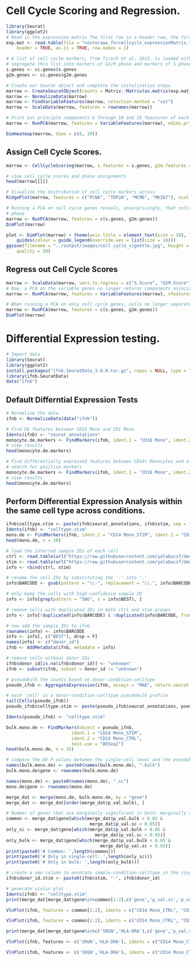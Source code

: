 # Cell Cycle Scoring and Regression.


```r
library(Seurat)
library(ggplot2)
# Read in the expression matrix The first row is a header row, the first column is rownames
exp.mat <- read.table(file = "nestorawa_forcellcycle_expressionMatrix.txt",
    header = TRUE, as.is = TRUE, row.names = 1)

# A list of cell cycle markers, from Tirosh et al, 2015, is loaded with Seurat.  We can
# segregate this list into markers of G2/M phase and markers of S phase
s.genes <- cc.genes$s.genes
g2m.genes <- cc.genes$g2m.genes

# Create our Seurat object and complete the initalization steps
marrow <- CreateSeuratObject(counts = Matrix::Matrix(as.matrix(exp.mat), sparse = T))
marrow <- NormalizeData(marrow)
marrow <- FindVariableFeatures(marrow, selection.method = "vst")
marrow <- ScaleData(marrow, features = rownames(marrow))
```

```r
# Print out principle components 6 through 10 and 10 feautures of each
marrow <- RunPCA(marrow, features = VariableFeatures(marrow), ndims.print = 6:10, nfeatures.print = 10)
```

```r
DimHeatmap(marrow, dims = c(8, 10))
```
## Assign Cell Cycle Scores.

```r
marrow <- CellCycleScoring(marrow, s.features = s.genes, g2m.features = g2m.genes, set.ident = TRUE)

# view cell cycle scores and phase assignments
head(marrow[[]])
```

```r
# Visualize the distribution of cell cycle markers across
RidgePlot(marrow, features = c("PCNA", "TOP2A", "MCM6", "MKI67"), ncol = 2)
```

```r
# Running a PCA on cell cycle genes reveals, unsurprisingly, that cells separate entirely by
# phase
marrow <- RunPCA(marrow, features = c(s.genes, g2m.genes))
DimPlot(marrow)
```
```r

plot <- DimPlot(marrow) + theme(axis.title = element_text(size = 18), legend.text = element_text(size = 18)) +
    guides(colour = guide_legend(override.aes = list(size = 10)))
ggsave(filename = "../output/images/cell_cycle_vignette.jpg", height = 7, width = 12, plot = plot,
    quality = 50)
```
## Regress out Cell Cycle Scores

```r
marrow <- ScaleData(marrow, vars.to.regress = c("S.Score", "G2M.Score"), features = rownames(marrow))
# Now, a PCA on the variable genes no longer returns components associated with cell cycle
marrow <- RunPCA(marrow, features = VariableFeatures(marrow), nfeatures.print = 10)
```

```r
# When running a PCA on only cell cycle genes, cells no longer separate by cell-cycle phase
marrow <- RunPCA(marrow, features = c(s.genes, g2m.genes))
DimPlot(marrow)
```

# Differential Expression testing.
```r
# Import data
library(Seurat)
library(ggplot2)
install.packages("ifnb.SeuratData_3.0.0.tar.gz", repos = NULL, type = "source")
library(ifnb.SeuratData)
data("ifnb")
```

## Default Differntial Expression Tests

```r
# Normalize the data
ifnb <- NormalizeData(data("ifnb"))

# Find DE features between CD16 Mono and CD1 Mono
Idents(ifnb) <- "seurat_annotations"
monocyte.de.markers <- FindMarkers(ifnb, ident.1 = "CD16 Mono", ident.2 = "CD14 Mono")
# view results
head(monocyte.de.markers)
```

```r
# Find differentially expressed features between CD14+ Monocytes and all other cells, only
# search for positive markers
monocyte.de.markers <- FindMarkers(ifnb, ident.1 = "CD16 Mono", ident.2 = NULL, only.pos = TRUE)
# view results
head(monocyte.de.markers)
```

## Perform Differential Expression Analysis within the same cell type across conditions.

```r
ifnb$celltype.stim <- paste(ifnb$seurat_annotations, ifnb$stim, sep = "_")
Idents(ifnb) <- "celltype.stim"
mono.de <- FindMarkers(ifnb, ident.1 = "CD14 Mono_STIM", ident.2 = "CD14 Mono_CTRL", verbose = FALSE)
head(mono.de, n = 10)
```

```r

# load the inferred sample IDs of each cell
ctrl <- read.table(url("https://raw.githubusercontent.com/yelabucsf/demuxlet_paper_code/master/fig3/ye1.ctrl.8.10.sm.best"), head = T, stringsAsFactors = F)
stim <- read.table(url("https://raw.githubusercontent.com/yelabucsf/demuxlet_paper_code/master/fig3/ye2.stim.8.10.sm.best"), head = T, stringsAsFactors = F)
info <- rbind(ctrl, stim)

# rename the cell IDs by substituting the '-' into '.'
info$BARCODE <- gsub(pattern = "\\-", replacement = "\\.", info$BARCODE)

# only keep the cells with high-confidence sample ID
info <- info[grep(pattern = "SNG", x = info$BEST), ]

# remove cells with duplicated IDs in both ctrl and stim groups
info <- info[!duplicated(info$BARCODE) & !duplicated(info$BARCODE, fromLast = T), ]

# now add the sample IDs to ifnb 
rownames(info) <- info$BARCODE
info <- info[, c("BEST"), drop = F]
names(info) <- c("donor_id")
ifnb <- AddMetaData(ifnb, metadata = info)

# remove cells without donor IDs
ifnb$donor_id[is.na(ifnb$donor_id)] <- "unknown"
ifnb <- subset(ifnb, subset = donor_id != "unknown")
```

```r
# pseudobulk the counts based on donor-condition-celltype
pseudo_ifnb <- AggregateExpression(ifnb, assays = "RNA", return.seurat = T, group.by = c("stim", "donor_id", "seurat_annotations"))

# each 'cell' is a donor-condition-celltype pseudobulk profile
tail(Cells(pseudo_ifnb))
pseudo_ifnb$celltype.stim <- paste(pseudo_ifnb$seurat_annotations, pseudo_ifnb$stim, sep = "_")
```

```r
Idents(pseudo_ifnb) <- "celltype.stim"

bulk.mono.de <- FindMarkers(object = pseudo_ifnb, 
                         ident.1 = "CD14 Mono_STIM", 
                         ident.2 = "CD14 Mono_CTRL",
                         test.use = "DESeq2")
head(bulk.mono.de, n = 15)
```

```r
# compare the DE P-values between the single-cell level and the pseudobulk level results
names(bulk.mono.de) <- paste0(names(bulk.mono.de), ".bulk")
bulk.mono.de$gene <- rownames(bulk.mono.de)

names(mono.de) <- paste0(names(mono.de), ".sc")
mono.de$gene <- rownames(mono.de)

merge_dat <- merge(mono.de, bulk.mono.de, by = "gene")
merge_dat <- merge_dat[order(merge_dat$p_val.bulk), ]

# Number of genes that are marginally significant in both; marginally significant only in bulk; and marginally significant only in single-cell
common <- merge_dat$gene[which(merge_dat$p_val.bulk < 0.05 & 
                                merge_dat$p_val.sc < 0.05)]
only_sc <- merge_dat$gene[which(merge_dat$p_val.bulk > 0.05 & 
                                  merge_dat$p_val.sc < 0.05)]
only_bulk <- merge_dat$gene[which(merge_dat$p_val.bulk < 0.05 & 
                                    merge_dat$p_val.sc > 0.05)]
print(paste0('# Common: ',length(common)))
print(paste0('# Only in single-cell: ',length(only_sc)))
print(paste0('# Only in bulk: ',length(only_bulk)))
```

```r
# create a new column to annotate sample-condition-celltype in the single-cell dataset
ifnb$donor_id.stim <- paste0(ifnb$stim, "-", ifnb$donor_id)

# generate violin plot 
Idents(ifnb) <- "celltype.stim"
print(merge_dat[merge_dat$gene%in%common[1:2],c('gene','p_val.sc','p_val.bulk')])
```

```r
VlnPlot(ifnb, features = common[1:2], idents = c("CD14 Mono_CTRL", "CD14 Mono_STIM"), group.by = "stim") 
```

```r
VlnPlot(ifnb, features = common[1:2], idents = c("CD14 Mono_CTRL", "CD14 Mono_STIM"), group.by = "donor_id.stim", ncol = 1) 
```

```r
print(merge_dat[merge_dat$gene%in%c('SRGN','HLA-DRA'),c('gene','p_val.sc','p_val.bulk')])
```

```r
VlnPlot(ifnb, features <- c('SRGN','HLA-DRA'), idents = c("CD14 Mono_CTRL", "CD14 Mono_STIM"), group.by = "stim") 
```

```r
VlnPlot(ifnb, features <- c('SRGN','HLA-DRA'), idents = c("CD14 Mono_CTRL", "CD14 Mono_STIM"), group.by = "donor_id.stim", ncol = 1) 
```














